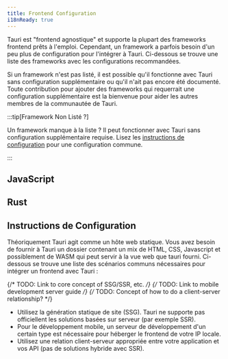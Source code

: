 ---
title: Frontend Configuration
i18nReady: true
---


Tauri est "frontend agnostique" et supporte la plupart des frameworks frontend prêts à l'emploi. Cependant, un framework a parfois besoin d'un peu plus de configuration pour l'intégrer à Tauri. Ci-dessous se trouve une liste des frameworks avec les configurations recommandées.

Si un framework n'est pas listé, il est possible qu'il fonctionne avec Tauri sans configuration supplémentaire ou qu'il n'ait pas encore été documenté. Toute contribution pour ajouter des frameworks qui requerrait une configuration supplémentaire est la bienvenue pour aider les autres membres de la communautée de Tauri.

:::tip[Framework Non Listé ?]

Un framework manque à la liste ? Il peut fonctionner avec Tauri sans configuration supplémentaire requise. Lisez les [instructions de configuration](#instructions-de-configuration) pour une configuration commune.

:::

## JavaScript

<CardGrid>
	<LinkCard title="Next.js" href="/fr/2/guide/frontend/nextjs" />
	<LinkCard title="Nuxt" href="/fr/2/guide/frontend/nuxt" />
	<LinkCard title="Qwik" href="/fr/2/guide/frontend/qwik" />
	<LinkCard title="Svelte" href="/fr/2/guide/frontend/svelte" />
	<LinkCard title="Vite" href="/fr/2/guide/frontend/vite" />
	<LinkCard title="Webpack" href="/fr/2/guide/frontend/webpack" />
</CardGrid>

## Rust

<CardGrid>
	<LinkCard title="Leptos" href="/fr/2/guide/frontend/leptos" />
	<LinkCard title="Sycamore" href="/fr/2/guide/frontend/sycamore" />
	<LinkCard title="Trunk" href="/fr/2/guide/frontend/trunk" />
	<LinkCard title="Yew" href="/fr/2/guide/frontend/yew" />
</CardGrid>


## Instructions de Configuration

Théoriquement Tauri agit comme un hôte web statique. Vous avez besoin de fournir à Tauri un dossier contenant un mix de HTML, CSS, Javascript et possiblement de WASM qui peut servir à la vue web que tauri fourni.
Ci-dessous se trouve une liste des scénarios communs nécessaires pour intégrer un frontend avec Tauri :

{/* TODO: Link to core concept of SSG/SSR, etc. */}
{/* TODO: Link to mobile development server guide */}
{/* TODO: Concept of how to do a client-server relationship? */}

- Utilisez la génération statique de site (SSG). Tauri ne supporte pas officiellent les solutions basées sur serveur (par exemple SSR).
- Pour le développement mobile, un serveur de développement d'un certain type est nécessaire pour héberger le frontend de votre IP locale.
- Utilisez une relation client-serveur appropriée entre votre application et vos API (pas de solutions hybride avec SSR).